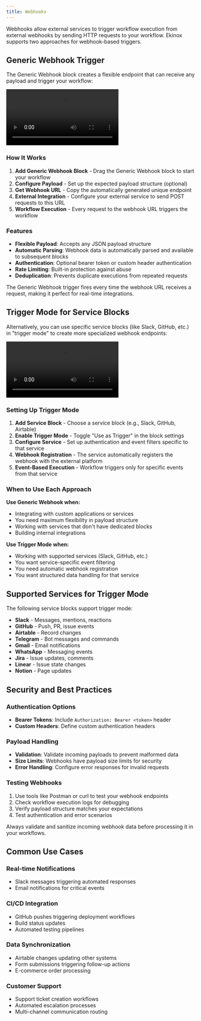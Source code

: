 ```yaml
---
title: Webhooks  
---
```



Webhooks allow external services to trigger workflow execution from external webhooks by sending HTTP requests to your workflow. Ekinox supports two approaches for webhook-based triggers.

## Generic Webhook Trigger

The Generic Webhook block creates a flexible endpoint that can receive any payload and trigger your workflow:

<div className="mx-auto w-full overflow-hidden rounded-lg">
  <Video src="webhooks-1.mp4" width={700} height={450} />
</div>

### How It Works

1. **Add Generic Webhook Block** - Drag the Generic Webhook block to start your workflow
2. **Configure Payload** - Set up the expected payload structure (optional)
3. **Get Webhook URL** - Copy the automatically generated unique endpoint
4. **External Integration** - Configure your external service to send POST requests to this URL
5. **Workflow Execution** - Every request to the webhook URL triggers the workflow

### Features

- **Flexible Payload**: Accepts any JSON payload structure
- **Automatic Parsing**: Webhook data is automatically parsed and available to subsequent blocks
- **Authentication**: Optional bearer token or custom header authentication
- **Rate Limiting**: Built-in protection against abuse
- **Deduplication**: Prevents duplicate executions from repeated requests

<Callout type="info">
The Generic Webhook trigger fires every time the webhook URL receives a request, making it perfect for real-time integrations.
</Callout>

## Trigger Mode for Service Blocks

Alternatively, you can use specific service blocks (like Slack, GitHub, etc.) in "trigger mode" to create more specialized webhook endpoints:

<div className="mx-auto w-full overflow-hidden rounded-lg">
  <Video src="slack-trigger.mp4" width={700} height={450} />
</div>

### Setting Up Trigger Mode

1. **Add Service Block** - Choose a service block (e.g., Slack, GitHub, Airtable)
2. **Enable Trigger Mode** - Toggle "Use as Trigger" in the block settings
3. **Configure Service** - Set up authentication and event filters specific to that service
4. **Webhook Registration** - The service automatically registers the webhook with the external platform
5. **Event-Based Execution** - Workflow triggers only for specific events from that service

### When to Use Each Approach

**Use Generic Webhook when:**
- Integrating with custom applications or services
- You need maximum flexibility in payload structure
- Working with services that don't have dedicated blocks
- Building internal integrations

**Use Trigger Mode when:**
- Working with supported services (Slack, GitHub, etc.)
- You want service-specific event filtering
- You need automatic webhook registration
- You want structured data handling for that service

## Supported Services for Trigger Mode

The following service blocks support trigger mode:

- **Slack** - Messages, mentions, reactions
- **GitHub** - Push, PR, issue events  
- **Airtable** - Record changes
- **Telegram** - Bot messages and commands
- **Gmail** - Email notifications
- **WhatsApp** - Messaging events
- **Jira** - Issue updates, comments
- **Linear** - Issue state changes
- **Notion** - Page updates

## Security and Best Practices

### Authentication Options

- **Bearer Tokens**: Include `Authorization: Bearer <token>` header
- **Custom Headers**: Define custom authentication headers

### Payload Handling

- **Validation**: Validate incoming payloads to prevent malformed data
- **Size Limits**: Webhooks have payload size limits for security
- **Error Handling**: Configure error responses for invalid requests

### Testing Webhooks

1. Use tools like Postman or curl to test your webhook endpoints
2. Check workflow execution logs for debugging
3. Verify payload structure matches your expectations
4. Test authentication and error scenarios

<Callout type="warning">
Always validate and sanitize incoming webhook data before processing it in your workflows.
</Callout>

## Common Use Cases

### Real-time Notifications
- Slack messages triggering automated responses
- Email notifications for critical events

### CI/CD Integration  
- GitHub pushes triggering deployment workflows
- Build status updates
- Automated testing pipelines

### Data Synchronization
- Airtable changes updating other systems
- Form submissions triggering follow-up actions
- E-commerce order processing

### Customer Support
- Support ticket creation workflows
- Automated escalation processes
- Multi-channel communication routing